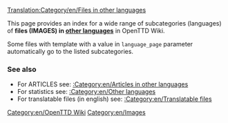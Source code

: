 [[Translation:Category/en/Files in other languages]]

This page provides an index for a wide range of subcategories (languages) of '''files (IMAGES) in [[:Category:en/Other languages|other languages]]''' in OpenTTD Wiki.

Some files with {{en/S|Other languages files}} template with a value in <code>language_page</code> parameter automatically go to the listed subcategories.

===See also===
*For ARTICLES see: [[:Category:en/Articles in other languages]]
*For statistics see: [[:Category:en/Other languages]]
*For translatable files (in english) see: [[:Category:en/Translatable files]]

[[Category:en/OpenTTD Wiki]][[Category:en/Images]]